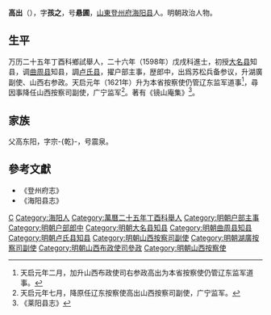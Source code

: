 '''高出'''（{{bd|1579年||？||}}），字'''孩之'''，号'''悬圃'''，[[山東|山東]][[登州府|登州府]][[海阳县|海阳县]]人。明朝政治人物。

== 生平 ==
万历二十五年丁酉科鄉試舉人，二十六年（1598年）戊戌科進士，初授[[大名县|大名县]]知县，调[[曲周县|曲周县]]知县，調[[卢氏县|卢氏县]]，擢户部主事，歴郎中，出爲苏松兵备参议，升湖廣副使、山西右参政。天启元年（1621年）升为本省按察使仍管辽东监军道事<ref>天启元年二月，加升山西布政使司右参政高出为本省按察使仍管辽东监军道事。</ref>，尋因事降任山西按察司副使，广宁监军<ref>天启元年七月，降原任辽东按察使高出山西按察司副使，广宁监军。</ref>。著有《镜山庵集》<ref>《莱阳县志》</ref>。

== 家族 ==
父高东阳，字宗-{乾}-，号震泉。

==參考文獻==
{{reflist}}
*《登州府志》
*《海阳县志》

{{萬曆二十六年戊戌科殿試金榜}}

{{Authority control}}

{{DEFAULTSORT:}}
[[Category:高姓|C]]
[[Category:海阳人|Category:海阳人]]
[[Category:萬曆二十五年丁酉科舉人|Category:萬曆二十五年丁酉科舉人]]
[[Category:明朝户部主事|Category:明朝户部主事]]
[[Category:明朝户部郎中|Category:明朝户部郎中]]
[[Category:明朝大名县知县|Category:明朝大名县知县]]
[[Category:明朝曲周县知县|Category:明朝曲周县知县]]
[[Category:明朝卢氏县知县|Category:明朝卢氏县知县]]
[[Category:明朝山西按察司副使|Category:明朝山西按察司副使]]
[[Category:明朝湖廣按察司副使|Category:明朝湖廣按察司副使]]
[[Category:明朝山西布政使司參政|Category:明朝山西布政使司參政]]
[[Category:明朝山西按察使|Category:明朝山西按察使]]


{{明朝官员小作品}}